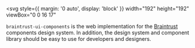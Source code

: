 
<Meta title="Intro/Welcome" />

<svg
  style={{ margin: '0 auto', display: 'block' }}
  width="192"
  height="192"
  viewBox="0 0 16 17"
>
  <path
    fillRule="evenodd"
    clipRule="evenodd"
    d="M9.46051 9.9958C9.98107 9.68996 10.3609 9.18664 10.5167 8.59638C10.6724 8.00611 10.5913 7.37715 10.2912 6.84761C9.9898 6.3186 9.49424 5.93271 8.91325 5.77463C8.33226 5.61654 7.71329 5.69917 7.19217 6.00437C6.93357 6.15486 6.70694 6.35602 6.52543 6.59621C6.34391 6.8364 6.21112 7.11082 6.13476 7.40357C6.05685 7.69585 6.03677 8.00094 6.07569 8.30116C6.11461 8.60138 6.21175 8.89077 6.36149 9.15257C6.66317 9.68126 7.15872 10.0669 7.73959 10.2249C8.32047 10.383 8.9393 10.3006 9.46051 9.9958ZM6.64567 5.04282C8.25059 4.10192 10.311 4.66253 11.2373 6.2932C11.6817 7.07765 11.8018 8.00929 11.5712 8.88364C11.3405 9.75799 10.778 10.5036 10.007 10.9568C9.23495 11.4093 8.3178 11.5318 7.45693 11.2975C6.59606 11.0633 5.86182 10.4914 5.41542 9.70749C5.19355 9.31964 5.04964 8.89088 4.99205 8.44608C4.93445 8.00128 4.96431 7.54928 5.0799 7.11629C5.19297 6.68259 5.38959 6.27601 5.65836 5.92009C5.92713 5.56417 6.26272 5.26599 6.64567 5.04282ZM4.4302 10.2851C5.23342 11.6988 4.92332 13.4581 3.78203 14.5148C3.47925 14.2973 3.19214 14.0582 2.92289 13.7992C3.35012 13.4564 3.64182 12.9689 3.74477 12.4256C3.84771 11.8824 3.75502 11.3196 3.48362 10.8401C3.33523 10.5774 3.13706 10.3473 2.90058 10.163C2.66411 9.97869 2.39401 9.84389 2.10594 9.76639C1.63403 9.63674 1.1334 9.66703 0.679963 9.85268C0.594127 9.48667 0.533988 9.11492 0.5 8.74025C1.11222 8.54042 1.76817 8.52445 2.3891 8.69426C2.81593 8.80922 3.21609 9.00906 3.56644 9.28223C3.91679 9.55539 4.21037 9.89644 4.4302 10.2857V10.2851ZM11.8875 3.12383C12.053 2.49264 12.3944 1.9235 12.8707 1.48489C13.1733 1.70229 13.4604 1.94125 13.7298 2.19999C13.3448 2.50601 13.0684 2.93116 12.9423 3.41111C12.8645 3.70331 12.8444 4.0083 12.8834 4.30843C12.9223 4.60856 13.0194 4.89786 13.1691 5.15959C13.3174 5.42229 13.5155 5.65247 13.752 5.83678C13.9885 6.02108 14.2586 6.15585 14.5467 6.23327C15.0246 6.36399 15.5203 6.33041 15.9722 6.14595C16.0586 6.51383 16.1186 6.8843 16.1522 7.25528C15.825 7.36423 15.4832 7.42088 15.139 7.4232C14.8435 7.42302 14.5494 7.38341 14.2641 7.3054C13.8373 7.19058 13.4371 6.99085 13.0867 6.71777C12.7364 6.44469 12.4428 6.10369 12.223 5.71451C12.0011 5.32676 11.8572 4.89809 11.7996 4.45337C11.742 4.00865 11.7719 3.55673 11.8875 3.12383ZM8.32634 12.57C9.93279 12.57 11.2779 13.7217 11.6084 15.2542C11.2678 15.4138 10.92 15.5456 10.5688 15.652C10.4898 15.1046 10.2198 14.6043 9.80822 14.2423C9.3966 13.8803 8.87068 13.6806 8.32634 13.6798C7.78232 13.6807 7.2567 13.8802 6.84522 14.2419C6.43374 14.6036 6.16375 15.1034 6.08443 15.6505C5.72915 15.5432 5.38175 15.4106 5.04482 15.2536C5.37526 13.7211 6.7199 12.57 8.32634 12.57ZM8.32634 3.42971C6.7199 3.42971 5.37475 2.27749 5.04431 0.745507C5.38492 0.58585 5.73264 0.454094 6.08393 0.347656C6.16304 0.894954 6.433 1.39514 6.84461 1.75706C7.25622 2.11898 7.78208 2.31853 8.32634 2.31934C9.46509 2.31934 10.4086 1.46164 10.5682 0.349206C10.9238 0.456145 11.2714 0.588754 11.6084 0.746024C11.2779 2.27801 9.93279 3.42919 8.32634 3.42919V3.42971ZM14.2641 8.69478C14.8842 8.52474 15.5395 8.54035 16.1512 8.73973C16.1165 9.11456 16.056 9.48645 15.9702 9.85268C15.5174 9.66808 15.0179 9.6378 14.5467 9.76639C14.2587 9.84387 13.9886 9.97865 13.7521 10.163C13.5156 10.3473 13.3174 10.5774 13.1691 10.8401C13.0194 11.1018 12.9224 11.3911 12.8834 11.6912C12.8445 11.9914 12.8645 12.2963 12.9423 12.5886C13.0681 13.0682 13.3442 13.4932 13.7288 13.7992C13.4624 14.0549 13.1762 14.2947 12.8696 14.5143C12.3936 14.076 12.0524 13.5072 11.887 12.8763C11.6546 11.9954 11.7736 11.0752 12.2225 10.2851C12.6714 9.49513 13.3968 8.93039 14.2636 8.69426L14.2641 8.69478ZM2.38859 7.3054C2.10311 7.38342 1.8088 7.42302 1.51318 7.4232C1.16947 7.42095 0.828186 7.36448 0.501525 7.2558C0.536094 6.88223 0.59659 6.51176 0.682504 6.1475C1.13343 6.33041 1.62807 6.36347 2.10594 6.23327C2.39404 6.15582 2.66415 6.02104 2.90064 5.83674C3.13712 5.65244 3.33527 5.42228 3.48362 5.15959C3.63331 4.89796 3.73042 4.60875 3.76934 4.3087C3.80826 4.00865 3.78821 3.70374 3.71035 3.41163C3.58449 2.93187 3.30822 2.50688 2.9234 2.20102C3.19278 1.94215 3.47988 1.70301 3.78254 1.48541C4.2586 1.92389 4.59985 2.49285 4.76522 3.12383C4.88065 3.55675 4.91043 4.00864 4.85283 4.45334C4.79524 4.89803 4.65142 5.3267 4.42969 5.71451C4.20984 6.10366 3.91624 6.44463 3.56589 6.7177C3.21554 6.99077 2.81539 7.19052 2.38859 7.3054Z"
    fill="currentColor"
  />
</svg>

`braintrust-ui-components` is the web implementation for the [Braintrust](https://app.usebraintrust.com/) components design system.
In addition, the design system and component library should be easy to use for developers and designers.
